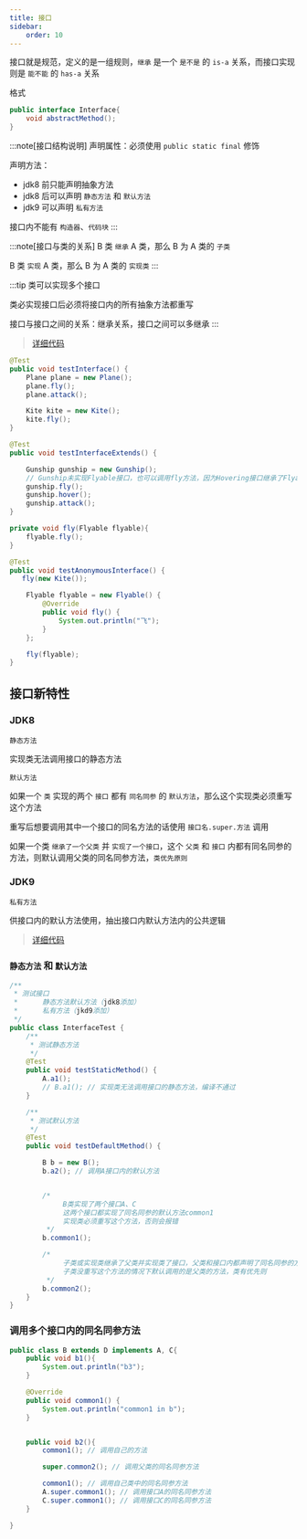 ```yaml
---
title: 接口
sidebar:
    order: 10
---
```


接口就是规范，定义的是一组规则，`继承` 是一个 `是不是` 的 `is-a` 关系，而接口实现则是 `能不能` 的 `has-a` 关系

格式

```java
public interface Interface{
    void abstractMethod();
}
```

:::note[接口结构说明]
声明属性：必须使用 `public static final` 修饰

声明方法：

- jdk8 前只能声明抽象方法
- jdk8 后可以声明 `静态方法` 和 `默认方法`
- jdk9 可以声明 `私有方法`

接口内不能有 `构造器`、`代码块`
:::

:::note[接口与类的关系]
B 类 `继承` A 类，那么 B 为 A 类的 `子类`

B 类 `实现` A 类，那么 B 为 A 类的 `实现类`
:::

:::tip
类可以实现多个接口

类必实现接口后必须将接口内的所有抽象方法都重写

接口与接口之间的关系：继承关系，接口之间可以多继承
:::

> [详细代码](https://github.com/follow1123/java-basics/blob/main/src/main/java/cn/y/java/oop/interface_test/InterfaceTest.java)

```java
@Test
public void testInterface() {
    Plane plane = new Plane();
    plane.fly();
    plane.attack();

    Kite kite = new Kite();
    kite.fly();
}

@Test
public void testInterfaceExtends() {

    Gunship gunship = new Gunship();
    // Gunship未实现Flyable接口，也可以调用fly方法，因为Hovering接口继承了Flyable接口
    gunship.fly();
    gunship.hover();
    gunship.attack();
}

private void fly(Flyable flyable){
    flyable.fly();
}

@Test
public void testAnonymousInterface() {
   fly(new Kite());

    Flyable flyable = new Flyable() {
        @Override
        public void fly() {
            System.out.println("飞");
        }
    };

    fly(flyable);
}
```

## 接口新特性

### JDK8

`静态方法`

实现类无法调用接口的静态方法

`默认方法`

如果一个 `类` 实现的两个 `接口` 都有 `同名同参` 的 `默认方法`，那么这个实现类必须重写这个方法

重写后想要调用其中一个接口的同名方法的话使用 `接口名.super.方法` 调用

如果一个类 `继承了一个父类` 并 `实现了一个接口`，这个 `父类` 和 `接口` 内都有同名同参的方法，则默认调用父类的同名同参方法，`类优先原则`

### JDK9

`私有方法`

供接口内的默认方法使用，抽出接口内默认方法内的公共逻辑

> [详细代码](https://github.com/follow1123/java-basics/blob/main/src/main/java/cn/y/java/oop/interface_test/new_methods/InterfaceTest.java)

### `静态方法` 和 `默认方法`

```java
/**
 * 测试接口
 *      静态方法默认方法（jdk8添加）
 *      私有方法（jkd9添加）
 */
public class InterfaceTest {
    /**
     * 测试静态方法
     */
    @Test
    public void testStaticMethod() {
        A.a1();
        // B.a1(); // 实现类无法调用接口的静态方法，编译不通过
    }

    /**
     * 测试默认方法
     */
    @Test
    public void testDefaultMethod() {

        B b = new B();
        b.a2(); // 调用A接口内的默认方法


        /*
             B类实现了两个接口A、C
             这两个接口都实现了同名同参的默认方法common1
             实现类必须重写这个方法，否则会报错
         */
        b.common1();

        /*
             子类或实现类继承了父类并实现类了接口，父类和接口内都声明了同名同参的方法
             子类没重写这个方法的情况下默认调用的是父类的方法，类有优先则
         */
        b.common2();
    }
}
```

### 调用多个接口内的同名同参方法

```java
public class B extends D implements A, C{
    public void b1(){
        System.out.println("b3");
    }

    @Override
    public void common1() {
        System.out.println("common1 in b");
    }


    public void b2(){
        common1(); // 调用自己的方法

        super.common2(); // 调用父类的同名同参方法

        common1(); // 调用自己类中的同名同参方法
        A.super.common1(); // 调用接口A的同名同参方法
        C.super.common1(); // 调用接口C的同名同参方法
    }

}
```
